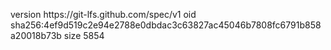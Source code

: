 version https://git-lfs.github.com/spec/v1
oid sha256:4ef9d519c2e94e2788e0dbdac3c63827ac45046b7808fc6791b858a20018b73b
size 5854
